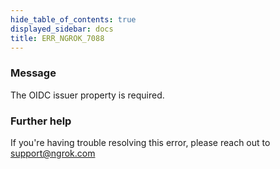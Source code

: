 ```yaml
---
hide_table_of_contents: true
displayed_sidebar: docs
title: ERR_NGROK_7088
---
```




### Message

The OIDC issuer property is required.

<ErrorDetails error="err_ngrok_7088" />

### Further help

If you're having trouble resolving this error, please reach out to [support@ngrok.com](mailto:support@ngrok.com?subject=Help%20with%20ERR_NGROK_7088)
